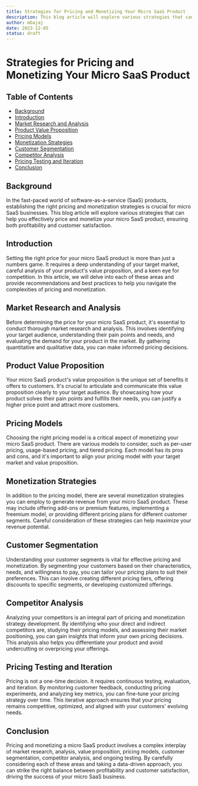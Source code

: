 ```yaml
---
title: Strategies for Pricing and Monetizing Your Micro SaaS Product
description: This blog article will explore various strategies that can help you effectively price and monetize your micro SaaS product, ensuring both profitability and customer satisfaction.
author: mbajaj
date: 2023-12-05
status: draft
---
```


# Strategies for Pricing and Monetizing Your Micro SaaS Product

## Table of Contents

- [Background](#background)
- [Introduction](#introduction)
- [Market Research and Analysis](#market-research-and-analysis)
- [Product Value Proposition](#product-value-proposition)
- [Pricing Models](#pricing-models)
- [Monetization Strategies](#monetization-strategies)
- [Customer Segmentation](#customer-segmentation)
- [Competitor Analysis](#competitor-analysis)
- [Pricing Testing and Iteration](#pricing-testing-and-iteration)
- [Conclusion](#conclusion)

## Background<a name="background"></a>

In the fast-paced world of software-as-a-service (SaaS) products, establishing the right pricing and monetization strategies is crucial for micro SaaS businesses. This blog article will explore various strategies that can help you effectively price and monetize your micro SaaS product, ensuring both profitability and customer satisfaction.

## Introduction<a name="introduction"></a>

Setting the right price for your micro SaaS product is more than just a numbers game. It requires a deep understanding of your target market, careful analysis of your product's value proposition, and a keen eye for competition. In this article, we will delve into each of these areas and provide recommendations and best practices to help you navigate the complexities of pricing and monetization.

## Market Research and Analysis<a name="market-research-and-analysis"></a>

Before determining the price for your micro SaaS product, it's essential to conduct thorough market research and analysis. This involves identifying your target audience, understanding their pain points and needs, and evaluating the demand for your product in the market. By gathering quantitative and qualitative data, you can make informed pricing decisions.

## Product Value Proposition<a name="product-value-proposition"></a>

Your micro SaaS product's value proposition is the unique set of benefits it offers to customers. It's crucial to articulate and communicate this value proposition clearly to your target audience. By showcasing how your product solves their pain points and fulfills their needs, you can justify a higher price point and attract more customers.

## Pricing Models<a name="pricing-models"></a>

Choosing the right pricing model is a critical aspect of monetizing your micro SaaS product. There are various models to consider, such as per-user pricing, usage-based pricing, and tiered pricing. Each model has its pros and cons, and it's important to align your pricing model with your target market and value proposition.

## Monetization Strategies<a name="monetization-strategies"></a>

In addition to the pricing model, there are several monetization strategies you can employ to generate revenue from your micro SaaS product. These may include offering add-ons or premium features, implementing a freemium model, or providing different pricing plans for different customer segments. Careful consideration of these strategies can help maximize your revenue potential.

## Customer Segmentation<a name="customer-segmentation"></a>

Understanding your customer segments is vital for effective pricing and monetization. By segmenting your customers based on their characteristics, needs, and willingness to pay, you can tailor your pricing plans to suit their preferences. This can involve creating different pricing tiers, offering discounts to specific segments, or developing customized offerings.

## Competitor Analysis<a name="competitor-analysis"></a>

Analyzing your competitors is an integral part of pricing and monetization strategy development. By identifying who your direct and indirect competitors are, studying their pricing models, and assessing their market positioning, you can gain insights that inform your own pricing decisions. This analysis also helps you differentiate your product and avoid undercutting or overpricing your offerings.

## Pricing Testing and Iteration<a name="pricing-testing-and-iteration"></a>

Pricing is not a one-time decision. It requires continuous testing, evaluation, and iteration. By monitoring customer feedback, conducting pricing experiments, and analyzing key metrics, you can fine-tune your pricing strategy over time. This iterative approach ensures that your pricing remains competitive, optimized, and aligned with your customers' evolving needs.

## Conclusion<a name="conclusion"></a>

Pricing and monetizing a micro SaaS product involves a complex interplay of market research, analysis, value proposition, pricing models, customer segmentation, competitor analysis, and ongoing testing. By carefully considering each of these areas and taking a data-driven approach, you can strike the right balance between profitability and customer satisfaction, driving the success of your micro SaaS business.
